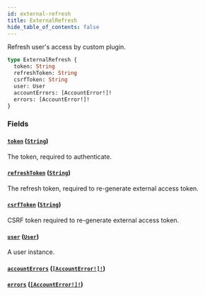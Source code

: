 ```yaml
---
id: external-refresh
title: ExternalRefresh
hide_table_of_contents: false
---
```


Refresh user's access by custom plugin.

```graphql
type ExternalRefresh {
  token: String
  refreshToken: String
  csrfToken: String
  user: User
  accountErrors: [AccountError!]!
  errors: [AccountError!]!
}
```

### Fields

#### [`token`](#) ([`String`](../../../developer/api-reference/scalars/string))

The token, required to authenticate.

#### [`refreshToken`](#) ([`String`](../../../developer/api-reference/scalars/string))

The refresh token, required to re-generate external access token.

#### [`csrfToken`](#) ([`String`](../../../developer/api-reference/scalars/string))

CSRF token required to re-generate external access token.

#### [`user`](#) ([`User`](../../../developer/api-reference/objects/user))

A user instance.

#### [`accountErrors`](#) ([`[AccountError!]!`](../../../developer/api-reference/objects/account-error))

#### [`errors`](#) ([`[AccountError!]!`](../../../developer/api-reference/objects/account-error))
